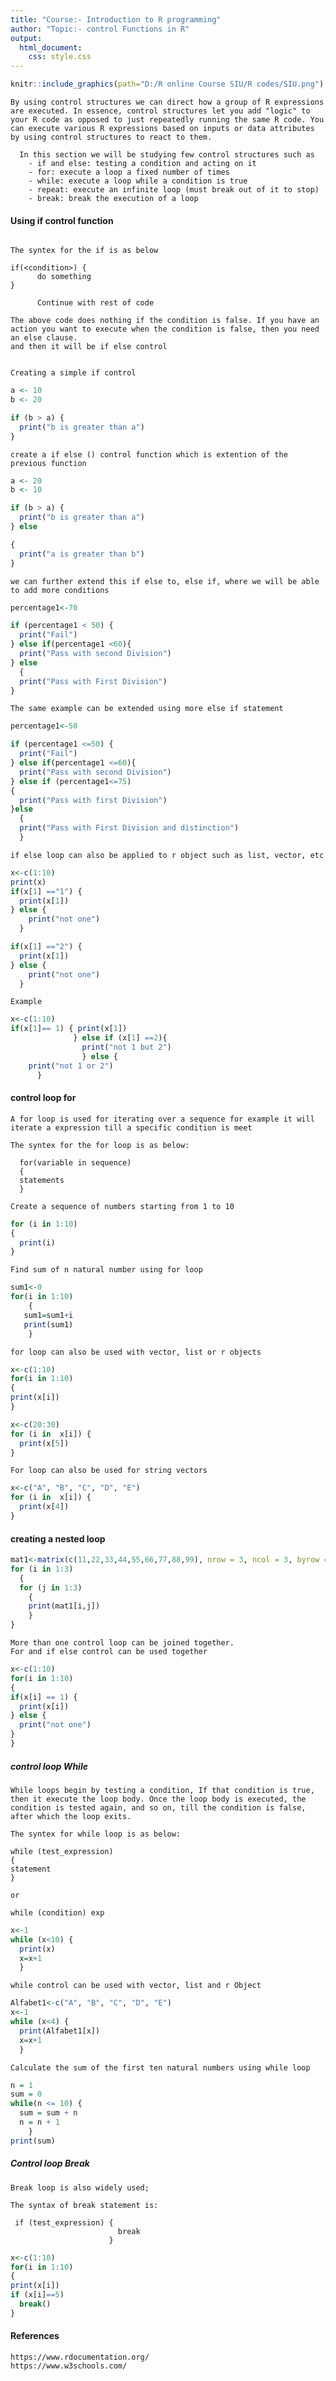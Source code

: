 ---
title: "Course:- Introduction to R programming"
author: "Topic:- control Functions in R"
output:
  html_document:
    css: style.css
---


```{r, fig.align='right', echo=FALSE, out.width = "25%"}
knitr::include_graphics(path="D:/R online Course SIU/R codes/SIU.png")
```

```text
By using control structures we can direct how a group of R expressions are executed. In essence, control structures let you add "logic" to your R code as opposed to just repeatedly running the same R code. You can execute various R expressions based on inputs or data attributes by using control structures to react to them.

  In this section we will be studying few control structures such as
    - if and else: testing a condition and acting on it
    - for: execute a loop a fixed number of times
    - while: execute a loop while a condition is true
    - repeat: execute an infinite loop (must break out of it to stop)
    - break: break the execution of a loop

```

#### Using if control function

```text

The syntex for the if is as below

if(<condition>) {
      do something
}

      Continue with rest of code

The above code does nothing if the condition is false. If you have an action you want to execute when the condition is false, then you need an else clause.
and then it will be if else control


Creating a simple if control 

```

```{r}
a <- 10
b <- 20

if (b > a) {
  print("b is greater than a")
} 

```

```text
create a if else () control function which is extention of the previous function
```

```{r}
a <- 20
b <- 10

if (b > a) {
  print("b is greater than a")
} else

{
  print("a is greater than b")
}

```

```text
we can further extend this if else to, else if, where we will be able to add more conditions

````

```{r}
percentage1<-70

if (percentage1 < 50) {
  print("Fail")
} else if(percentage1 <60){
  print("Pass with second Division")
} else
  {
  print("Pass with First Division")
}
```

```text
The same example can be extended using more else if statement
```

```{r}
percentage1<-50

if (percentage1 <=50) {
  print("Fail")
} else if(percentage1 <=60){
  print("Pass with second Division")
} else if (percentage1<=75)
{
  print("Pass with first Division")
}else
  {
  print("Pass with First Division and distinction")
  }
```

```text
if else loop can also be applied to r object such as list, vector, etc
```

```{r}
x<-c(1:10)
print(x)
if(x[1] =="1") {
  print(x[1])
} else {
    print("not one")
  }
```

```{r}
if(x[1] =="2") {
  print(x[1])
} else {
    print("not one")
  }

```

```text
Example 
```

```{r}
x<-c(1:10)
if(x[1]== 1) { print(x[1])
              } else if (x[1] ==2){
                print("not 1 but 2")
                } else {
    print("not 1 or 2")
      }
```

#### control loop for

```text
A for loop is used for iterating over a sequence for example it will iterate a expression till a specific condition is meet

The syntex for the for loop is as below:

  for(variable in sequence) 
  { 
  statements
  }
```

```text
Create a sequence of numbers starting from 1 to 10
```

```{r}
for (i in 1:10)
{
  print(i)
}
```

```text
Find sum of n natural number using for loop
```

```{r}
sum1<-0
for(i in 1:10)
    {
   sum1=sum1+i
   print(sum1)
    }
```

```text
for loop can also be used with vector, list or r objects
```

```{r}
x<-c(1:10)
for(i in 1:10)
{
print(x[i])
}
```

```{r}
x<-c(20:30)
for (i in  x[i]) {
  print(x[5])  
}
```

```text
For loop can also be used for string vectors
```

```{r}
x<-c("A", "B", "C", "D", "E")
for (i in  x[i]) {
  print(x[4])  
}
```

#### creating a nested loop 

```{r}
mat1<-matrix(c(11,22,33,44,55,66,77,88,99), nrow = 3, ncol = 3, byrow = TRUE)
for (i in 1:3)
  { 
  for (j in 1:3)
    {
    print(mat1[i,j])
    }
}
```

```text
More than one control loop can be joined together.
For and if else control can be used together
```

```{r}
x<-c(1:10)
for(i in 1:10)
{
if(x[i] == 1) {
  print(x[i])
} else {
  print("not one")
}
}
```

##### control loop While

```text
While loops begin by testing a condition, If that condition is true, then it execute the loop body. Once the loop body is executed, the condition is tested again, and so on, till the condition is false, after which the loop exits.

The syntex for while loop is as below: 

while (test_expression)
{
statement
}

or 

while (condition) exp
```

```{r}
x<-1
while (x<10) {
  print(x)
  x=x+1
  }
```

```text
while control can be used with vector, list and r Object
```

```{r}
Alfabet1<-c("A", "B", "C", "D", "E")
x<-1
while (x<4) {
  print(Alfabet1[x])
  x=x+1
  }
```

```text
Calculate the sum of the first ten natural numbers using while loop
```
```{r}
n = 1
sum = 0
while(n <= 10) {
  sum = sum + n
  n = n + 1
    }
print(sum)
```

##### Control loop Break

```text
Break loop is also widely used; 

The syntax of break statement is:

 if (test_expression) {
                        break
                      }
```

```{r}
x<-c(1:10)
for(i in 1:10)
{
print(x[i])
if (x[i]==5)
  break()
}
```


#### References

```text
https://www.rdocumentation.org/
https://www.w3schools.com/
```
